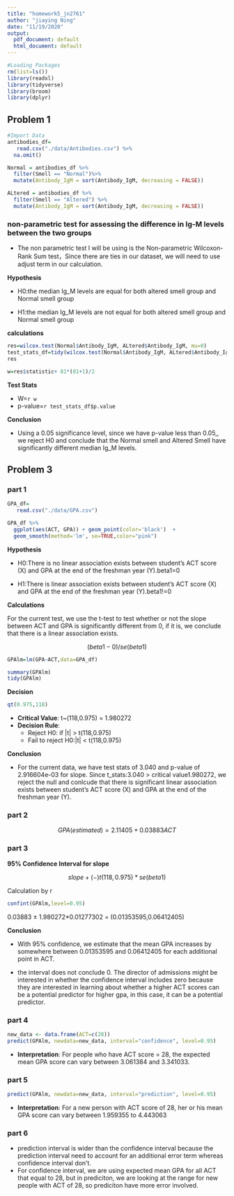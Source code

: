 ```yaml
---
title: "homework5_jn2761"
author: "jiaying Ning"
date: "11/19/2020"
output:
  pdf_document: default
  html_document: default
---
```



```r
#Loading Packages
rm(list=ls())
library(readxl)
library(tidyverse)
library(broom)
library(dplyr)

```

## Problem 1

```r
#Import Data 
antibodies_df=
   read.csv("./data/Antibodies.csv") %>%
  na.omit() 

```


```r


Normal = antibodies_df %>%
  filter(Smell == "Normal")%>%
  mutate(Antibody_IgM = sort(Antibody_IgM, decreasing = FALSE))

ALtered = antibodies_df %>%
  filter(Smell == "Altered") %>%
  mutate(Antibody_IgM = sort(Antibody_IgM, decreasing = FALSE))

```



### non-parametric test for assessing the difference in Ig-M levels between the two groups


  - The non parametric test I will be using is the Non-parametric Wilcoxon-Rank Sum test，Since there are ties in our dataset, we will need to use adjust term in our calculation.

**Hypothesis**

  - H0:the median Ig_M levels are equal for both altered smell group and Normal smell group

  - H1:the median Ig_M levels are not equal for both altered smell group and Normal smell group


**calculations**
```r
res=wilcox.test(Normal$Antibody_IgM, ALtered$Antibody_IgM, mu=0)
test_stats_df=tidy(wilcox.test(Normal$Antibody_IgM, ALtered$Antibody_IgM, mu=0))
res
```
```r
w=res$statistic+ 81*(81+1)/2

```


**Test Stats**

  - W=`r w`
  - p-value=`r test_stats_df$p.value`
  
**Conclusion**

  - Using a 0.05 significance level, since we have p-value less than 0.05,, we reject H0 and conclude that the Normal smell and Altered Smell have significantly different median Ig_M levels.
  
  


## Problem 3

### part 1

```r
GPA_df=
   read.csv("./data/GPA.csv")
```



```r
GPA_df %>% 
  ggplot(aes(ACT, GPA)) + geom_point(color='black')  +
  geom_smooth(method='lm', se=TRUE,color="pink") 
```



**Hypothesis**

  - H0:There is no linear association exists between student’s ACT score (X) and GPA at the end of the freshman year (Y).beta1=0

  - H1:There is linear association exists between student’s ACT score (X) and GPA at the end of the freshman year (Y).beta1!=0


**Calculations**

For the current test, we use the t-test to test whether or not the slope between ACT and GPA is significantly different from 0, if it is, we conclude that there is a linear association exists. 

$$ (beta1-0)/se(beta1) $$

```r
GPAlm=lm(GPA~ACT,data=GPA_df)

```


```r
summary(GPAlm)
tidy(GPAlm)
```

**Decision**

```r
qt(0.975,118)
```

  - **Critical Value**: t~(118,0.975) = 1.980272
  - **Decision Rule**:
    + Reject H0: if |t| > t(118,0.975)
    + Fail to reject H0:|t| < t(118,0.975)

**Conclusion**

  - For the current data, we have test stats of 3.040	 and p-value of 2.916604e-03 for slope. Since t_stats:3.040 > critical value1.980272, we reject the null and conlcude that there is significant linear association exists between student’s ACT score (X) and GPA at the end of the freshman year (Y).

### part 2

$$ GPA(estimated) = 2.11405 + 0.03883ACT $$

### part 3

**95% Confidence Interval for slope**

$$slope +(-) t(118,0.975)*se(beta1)$$

Calculation by r
```r
confint(GPAlm,level=0.95)
```

0.03883 ± 1.980272*0.01277302	 =  (0.01353595,0.06412405) 




**Conclusion**

  - With 95% confidence, we estimate that the mean GPA increases by somewhere between 0.01353595 and 0.06412405 for each additional point in ACT.

  - the interval does not conclude 0. The director of admissions might be interested in whether the confidence interval includes zero because they are interested in learning about whether a higher ACT scores can be a potential predictor for higher gpa, in this case, it can be a potential predictor.

### part 4

```r
new_data <- data.frame(ACT=c(28))
predict(GPAlm, newdata=new_data, interval="confidence", level=0.95)
```

  - **Interpretation**: For people who have ACT score = 28, the expected mean GPA score can vary between 3.061384 and 3.341033. 


### part 5


```r

predict(GPAlm, newdata=new_data, interval="prediction", level=0.95)
```

  - **Interpretation**: For a new person with ACT score of 28, her or his mean GPA score can vary between 1.959355 to 4.443063 


### part 6

  - prediction interval is wider than the confidence interval because the prediction interval need to account for an additional error term whereas confidence interval don't.
  - For confidence interval, we are using expected mean GPA for all ACT that equal to 28, but in prediciton, we are looking at the range for new people with ACT of 28, so prediciton have more error involved.

